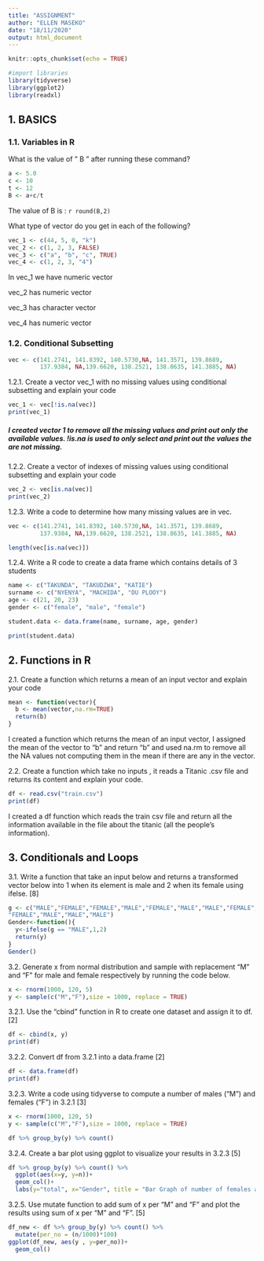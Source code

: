 ```yaml
---
title: "ASSIGNMENT"
author: "ELLEN MASEKO"
date: "18/11/2020"
output: html_document
---
```


```r
knitr::opts_chunk$set(echo = TRUE)
```


```r
#import libraries
library(tidyverse)
library(ggplot2)
library(readxl)
```


## 1. BASICS
### 1.1. Variables in R

What is the value of " B " after running these command?
```r
a <- 5.0
c <- 10
t <- 12
B <- a+c/t
```
The value of B is : `r round(B,2)`


What type of vector do you get in each of the following?
```r
vec_1 <- c(44, 5, 0, "k")
vec_2 <- c(1, 2, 3, FALSE)
vec_3 <- c("a", "b", "c", TRUE)
vec_4 <- c(1, 2, 3, "4")
```
In vec_1 we have numeric vector

vec_2 has numeric vector

vec_3 has character vector

vec_4 has numeric vector



### 1.2. Conditional Subsetting
```r
vec <- c(141.2741, 141.8392, 140.5730,NA, 141.3571, 139.8689, 
         137.9384, NA,139.6620, 138.2521, 138.8635, 141.3885, NA)
```

1.2.1. Create a vector vec_1 with no missing values using conditional subsetting and explain your code
```r
vec_1 <- vec[!is.na(vec)]
print(vec_1)
```
##### I created vector 1 to remove all the missing values and print out only the available values. !is.na is used to only select and print out the values the are not missing.



1.2.2. Create a vector of indexes of missing values using conditional subsetting and explain your code 
```r
vec_2 <- vec[is.na(vec)]
print(vec_2)
```


1.2.3. Write a code to determine how many missing values are in vec.
```r
vec <- c(141.2741, 141.8392, 140.5730,NA, 141.3571, 139.8689, 
         137.9384, NA,139.6620, 138.2521, 138.8635, 141.3885, NA)

length(vec[is.na(vec)])
```


1.2.4. Write a R code to create a data frame which contains details of 3 students 
```r
name <- c("TAKUNDA", "TAKUDZWA", "KATIE")
surname <- c("NYENYA", "MACHIDA", "DU PLOOY")
age <- c(21, 20, 23)
gender <- c("female", "male", "female")

student.data <- data.frame(name, surname, age, gender)

print(student.data)
```

## 2. Functions in R

2.1. Create a function which returns a mean of an input vector and explain your code
```r
mean <- function(vector){
  b <- mean(vector,na.rm=TRUE)
  return(b)
}
```
I created a function which returns the mean of an input vector, I assigned the mean of the vector to "b" and return "b" and used na.rm to remove all the NA values not computing them in the mean if there are any in the vector.


2.2. Create a function which take no inputs , it reads a Titanic .csv file and returns its content and explain your code.
```r
df <- read.csv("train.csv")
print(df)
```
I created a df function which reads the train csv file and return all the information available in the file about the titanic (all the people's information).


## 3. Conditionals and Loops

3.1. Write a function that take an input below and returns a transformed vector below into 1 when its element is male and 2 when its female using ifelse. [8]
```r
g <- c("MALE","FEMALE","FEMALE","MALE","FEMALE","MALE","MALE","FEMALE", "MALE","MALE","FEMALE","MALE","MALE",
"FEMALE","MALE","MALE","MALE")
Gender<-function(){
  y<-ifelse(g == "MALE",1,2)
  return(y)
}
Gender()

```


3.2. Generate x from normal distribution and sample with replacement "M" and "F" for male and female respectively by running the code below.
```r
x <- rnorm(1000, 120, 5)
y <- sample(c("M","F"),size = 1000, replace = TRUE)

```


3.2.1. Use the "cbind " function in R to create one dataset and assign it to df. [2]
```r
df <- cbind(x, y)
print(df)
```


3.2.2. Convert df from 3.2.1 into a data.frame [2]
```r
df <- data.frame(df)
print(df)
```


3.2.3. Write a code using tidyverse to compute a number of males ("M") and females ("F") in 3.2.1 [3]
```r

x <- rnorm(1000, 120, 5)
y <- sample(c("M","F"),size = 1000, replace = TRUE)

df %>% group_by(y) %>% count()
```


3.2.4. Create a bar plot using ggplot to visualize your results in 3.2.3 [5]
```r
df %>% group_by(y) %>% count() %>%
  ggplot(aes(x=y, y=n))+
  geom_col()+
  labs(y="total", x="Gender", title = "Bar Graph of number of females and males")
```


3.2.5. Use mutate function to add sum of x per "M" and "F" and plot the results using sum of x per "M" and "F". [5]
```r
df_new <- df %>% group_by(y) %>% count() %>%
  mutate(per_no = (n/1000)*100)
ggplot(df_new, aes(y , y=per_no))+
  geom_col()
```



